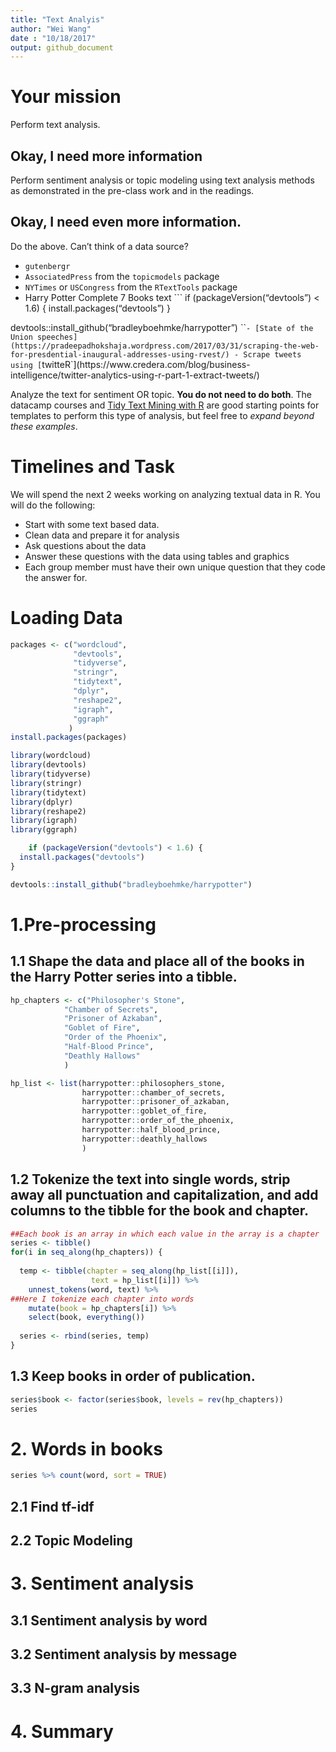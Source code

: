 ```yaml
---
title: "Text Analyis"
author: "Wei Wang"
date : "10/18/2017"
output: github_document
---
```





# Your mission

Perform text analysis.

## Okay, I need more information

Perform sentiment analysis or topic modeling using text analysis methods as demonstrated in the pre-class work and in the readings.

## Okay, I need even more information.

Do the above. Can't think of a data source?

- `gutenbergr`
- `AssociatedPress` from the `topicmodels` package
- `NYTimes` or `USCongress` from the `RTextTools` package
- Harry Potter Complete 7 Books text
    ```
    if (packageVersion("devtools") < 1.6) {
  install.packages("devtools")
}

devtools::install_github("bradleyboehmke/harrypotter")
    ```
- [State of the Union speeches](https://pradeepadhokshaja.wordpress.com/2017/03/31/scraping-the-web-for-presdential-inaugural-addresses-using-rvest/)
- Scrape tweets using [`twitteR`](https://www.credera.com/blog/business-intelligence/twitter-analytics-using-r-part-1-extract-tweets/)

Analyze the text for sentiment OR topic. **You do not need to do both**. The datacamp courses and [Tidy Text Mining with R](http://tidytextmining.com/) are good starting points for templates to perform this type of analysis, but feel free to *expand beyond these examples*.

# Timelines and Task


We will spend the next 2 weeks working on analyzing textual data in R. You will do the following:

- Start with some text based data.
- Clean data and prepare it for analysis
- Ask questions about the data
- Answer these questions with the data using tables and graphics
- Each group member must have their own unique question that they code the answer for. 


# Loading Data

```r
packages <- c("wordcloud",
              "devtools",
              "tidyverse",
              "stringr",
              "tidytext",
              "dplyr",
              "reshape2",
              "igraph",
              "ggraph"
             )
install.packages(packages)

library(wordcloud)
library(devtools)
library(tidyverse)      
library(stringr)        
library(tidytext)
library(dplyr)
library(reshape2)
library(igraph)
library(ggraph)

    if (packageVersion("devtools") < 1.6) {
  install.packages("devtools")
}

devtools::install_github("bradleyboehmke/harrypotter")
```

# 1.Pre-processing

## 1.1 Shape the data and place all of the books in the Harry Potter series into a tibble. 
```r
hp_chapters <- c("Philosopher's Stone", 
            "Chamber of Secrets", 
            "Prisoner of Azkaban",
            "Goblet of Fire", 
            "Order of the Phoenix", 
            "Half-Blood Prince",
            "Deathly Hallows"
            )

hp_list <- list(harrypotter::philosophers_stone, 
                harrypotter::chamber_of_secrets, 
                harrypotter::prisoner_of_azkaban,
                harrypotter::goblet_of_fire, 
                harrypotter::order_of_the_phoenix, 
                harrypotter::half_blood_prince,
                harrypotter::deathly_hallows
                )
```

## 1.2 Tokenize the text into single words, strip away all punctuation and capitalization, and add columns to the tibble for the book and chapter.
```r
##Each book is an array in which each value in the array is a chapter 
series <- tibble()
for(i in seq_along(hp_chapters)) {
  
  temp <- tibble(chapter = seq_along(hp_list[[i]]),
                  text = hp_list[[i]]) %>%
    unnest_tokens(word, text) %>%
##Here I tokenize each chapter into words
    mutate(book = hp_chapters[i]) %>%
    select(book, everything())
  
  series <- rbind(series, temp)
}
```

## 1.3 Keep books in order of publication.
```r
series$book <- factor(series$book, levels = rev(hp_chapters))
series
```


# 2. Words in books
```r
series %>% count(word, sort = TRUE)
```
## 2.1 Find tf-idf

## 2.2 Topic Modeling






# 3. Sentiment analysis

## 3.1 Sentiment analysis by word

## 3.2 Sentiment analysis by message

## 3.3 N-gram analysis




# 4. Summary










